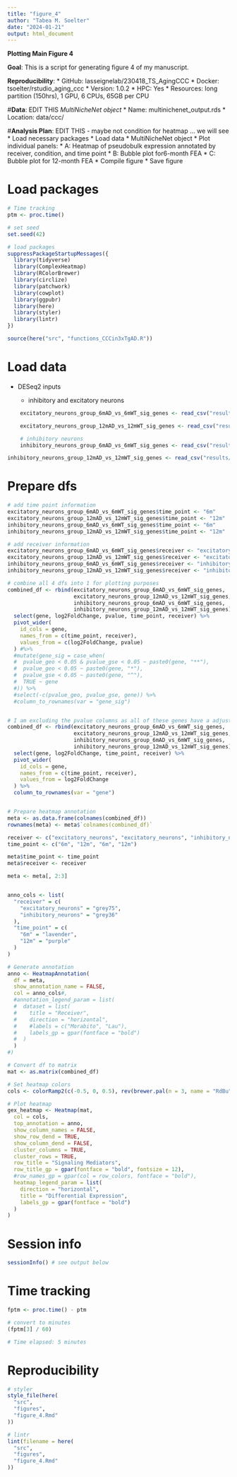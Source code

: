 ```yaml
---
title: "figure_4"
author: "Tabea M. Soelter"
date: "2024-01-21"
output: html_document
---
```

**Plotting Main Figure 4**

__Goal__: This is a script for generating figure 4 of my manuscript.

__Reproducibility__:
* GitHub: lasseignelab/230418_TS_AgingCCC
* Docker: tsoelter/rstudio_aging_ccc
    * Version: 1.0.2
* HPC: Yes
    * Resources: long partition (150hrs), 1 GPU, 6 CPUs, 65GB per CPU

#__Data__: EDIT THIS 
*MultiNicheNet object*
* Name: multinichenet_output.rds
* Location: data/ccc/

#__Analysis Plan__: EDIT THIS - maybe not condition for heatmap ... we will see
* Load necessary packages
* Load data
  * MultiNicheNet object
* Plot individual panels:
  * A: Heatmap of pseudobulk expression annotated by receiver, condition, and time point
  * B: Bubble plot for6-month FEA
  * C: Bubble plot for 12-month FEA
* Compile figure
* Save figure

# Load packages
```r
# Time tracking
ptm <- proc.time()

# set seed
set.seed(42)

# load packages
suppressPackageStartupMessages({
  library(tidyverse)
  library(ComplexHeatmap)
  library(RColorBrewer)
  library(circlize)
  library(patchwork)
  library(cowplot)
  library(ggpubr)
  library(here)
  library(styler)
  library(lintr)
})

source(here("src", "functions_CCCin3xTgAD.R"))
```

# Load data

-   DESeq2 inputs

    -   inhibitory and excitatory neurons

```r
    excitatory_neurons_group_6mAD_vs_6mWT_sig_genes <- read_csv("results/intermediate_outputs/03_dea/excitatory_neurons_group_6mAD_vs_6mWT_sig_genes.csv")

    excitatory_neurons_group_12mAD_vs_12mWT_sig_genes <- read_csv("results/intermediate_outputs/03_dea/excitatory_neurons_group_12mAD_vs_12mWT_sig_genes.csv")

    # inhibitory neurons
    inhibitory_neurons_group_6mAD_vs_6mWT_sig_genes <- read_csv("results/intermediate_outputs/03_dea/inhibitory_neurons_group_6mAD_vs_6mWT_sig_genes.csv")

inhibitory_neurons_group_12mAD_vs_12mWT_sig_genes <- read_csv("results/intermediate_outputs/03_dea/inhibitory_neurons_group_12mAD_vs_12mWT_sig_genes.csv")
```

# Prepare dfs

```r
# add time point information
excitatory_neurons_group_6mAD_vs_6mWT_sig_genes$time_point <- "6m"
excitatory_neurons_group_12mAD_vs_12mWT_sig_genes$time_point <- "12m"
inhibitory_neurons_group_6mAD_vs_6mWT_sig_genes$time_point <- "6m"
inhibitory_neurons_group_12mAD_vs_12mWT_sig_genes$time_point <- "12m"

# add receiver information
excitatory_neurons_group_6mAD_vs_6mWT_sig_genes$receiver <- "excitatory_neurons"
excitatory_neurons_group_12mAD_vs_12mWT_sig_genes$receiver <- "excitatory_neurons"
inhibitory_neurons_group_6mAD_vs_6mWT_sig_genes$receiver <- "inhibitory_neurons"
inhibitory_neurons_group_12mAD_vs_12mWT_sig_genes$receiver <- "inhibitory_neurons"

# combine all 4 dfs into 1 for plotting purposes
combined_df <- rbind(excitatory_neurons_group_6mAD_vs_6mWT_sig_genes,
                     excitatory_neurons_group_12mAD_vs_12mWT_sig_genes,
                     inhibitory_neurons_group_6mAD_vs_6mWT_sig_genes,
                     inhibitory_neurons_group_12mAD_vs_12mWT_sig_genes) %>%
  select(gene, log2FoldChange, pvalue, time_point, receiver) %>%
  pivot_wider(
    id_cols = gene,
    names_from = c(time_point, receiver),
    values_from = c(log2FoldChange, pvalue)
  ) #%>%
  #mutate(gene_sig = case_when(
  #  pvalue_geo < 0.05 & pvalue_gse < 0.05 ~ paste0(gene, "**"),
  #  pvalue_geo < 0.05 ~ paste0(gene, "*"),
  #  pvalue_gse < 0.05 ~ paste0(gene, "^"),
  #  TRUE ~ gene
  #)) %>%
  #select(-c(pvalue_geo, pvalue_gse, gene)) %>%
  #column_to_rownames(var = "gene_sig")


# I am excluding the pvalue columns as all of these genes have a adjusted sig p value
combined_df <- rbind(excitatory_neurons_group_6mAD_vs_6mWT_sig_genes,
                     excitatory_neurons_group_12mAD_vs_12mWT_sig_genes,
                     inhibitory_neurons_group_6mAD_vs_6mWT_sig_genes,
                     inhibitory_neurons_group_12mAD_vs_12mWT_sig_genes) %>%
  select(gene, log2FoldChange, time_point, receiver) %>%
  pivot_wider(
    id_cols = gene,
    names_from = c(time_point, receiver),
    values_from = log2FoldChange
  ) %>%
  column_to_rownames(var = "gene")


# Prepare heatmap annotation
meta <- as.data.frame(colnames(combined_df))
rownames(meta) <- meta$`colnames(combined_df)`

receiver <- c("excitatory_neurons", "excitatory_neurons", "inhibitory_neurons", "inhibitory_neurons")
time_point <- c("6m", "12m", "6m", "12m")

meta$time_point <- time_point
meta$receiver <- receiver

meta <- meta[, 2:3]


anno_cols <- list(
  "receiver" = c(
    "excitatory_neurons" = "grey75",
    "inhibitory_neurons" = "grey36"
  ),
  "time_point" = c(
    "6m" = "lavender",
    "12m" = "purple"
  )
)

# Generate annotation
anno <- HeatmapAnnotation(
  df = meta,
  show_annotation_name = FALSE,
  col = anno_cols#,
  #annotation_legend_param = list(
  #  dataset = list(
  #    title = "Receiver",
  #    direction = "horizontal",
  #    #labels = c("Morabito", "Lau"),
  #    labels_gp = gpar(fontface = "bold")
  #  )
  )
#)

# Convert df to matrix
mat <- as.matrix(combined_df)

# Set heatmap colors
cols <- colorRamp2(c(-0.5, 0, 0.5), rev(brewer.pal(n = 3, name = "RdBu")))

# Plot heatmap
gex_heatmap <- Heatmap(mat,
  col = cols,
  top_annotation = anno,
  show_column_names = FALSE,
  show_row_dend = TRUE,
  show_column_dend = FALSE,
  cluster_columns = TRUE,
  cluster_rows = TRUE,
  row_title = "Signaling Mediators",
  row_title_gp = gpar(fontface = "bold", fontsize = 12),
  #row_names_gp = gpar(col = row_colors, fontface = "bold"),
  heatmap_legend_param = list(
    direction = "horizontal",
    title = "Differential Expression",
    labels_gp = gpar(fontface = "bold")
  )
)
```






# Session info
```r
sessionInfo() # see output below
```

# Time tracking
```r
fptm <- proc.time() - ptm

# convert to minutes
(fptm[3] / 60)

# Time elapsed: 5 minutes
```

# Reproducibility
```r
# styler
style_file(here(
  "src",
  "figures",
  "figure_4.Rmd"
))

# lintr
lint(filename = here(
  "src",
  "figures",
  "figure_4.Rmd"
))
```
